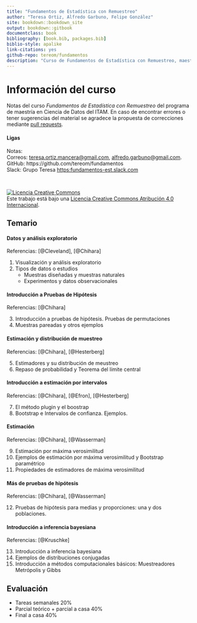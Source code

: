 ```yaml
--- 
title: "Fundamentos de Estadística con Remuestreo"
author: "Teresa Ortiz, Alfredo Garbuno, Felipe González"
site: bookdown::bookdown_site
output: bookdown::gitbook
documentclass: book
bibliography: [book.bib, packages.bib]
biblio-style: apalike
link-citations: yes
github-repo: tereom/fundamentos
description: "Curso de Fundamentos de Estadística con Remuestreo, maestría en Ciencia de Datos, ITAM, 2020."
---
```


# Información del curso {-}  


Notas del curso *Fundamentos de Estadística con Remuestreo* del programa de 
maestría en Ciencia de Datos del ITAM. En caso de encontrar 
errores o tener sugerencias del material se agradece la propuesta de 
correcciones mediante [pull requests](https://github.com/tereom/fundamentos).


#### Ligas {-}

Notas:    
Correos: <teresa.ortiz.mancera@gmail.com>, <alfredo.garbuno@gmail.com>.  
GitHub: https://github.com/tereom/fundamentos  
Slack: Grupo Teresa <https:fundamentos-est.slack.com>

</br>

<a rel="license" href="http://creativecommons.org/licenses/by/4.0/"><img alt="Licencia Creative Commons" style="border-width:0" src="https://i.creativecommons.org/l/by/4.0/88x31.png" /></a><br />Este trabajo está bajo una <a rel="license" href="http://creativecommons.org/licenses/by/4.0/">Licencia Creative Commons Atribución 4.0 Internacional</a>.


## Temario {-}  

#### Datos y análisis exploratorio {-}

Referencias: [@Cleveland], [@Chihara]

1. Visualización y análisis exploratorio
2. Tipos de datos o estudios
    - Muestras diseñadas y muestras naturales
    - Experimentos y datos observacionales

#### Introducción a Pruebas de Hipótesis {-} 

Referencias: [@Chihara]

3. Introducción a pruebas de hipótesis. Pruebas de permutaciones
4. Muestras pareadas y otros ejemplos

#### Estimación y distribución de muestreo {-}

Referencias: [@Chihara], [@Hesterberg]

5. Estimadores y su distribución de meustreo
6. Repaso de probabilidad y Teorema del límite central

#### Introducción a estimación por intervalos {-}

Referencias: [@Chihara], [@Efron], [@Hesterberg] 

7. El método plugin y el boostrap
8. Bootstrap e Intervalos de confianza. Ejemplos. 

#### Estimación {-}

Referencias: [@Chihara], [@Wasserman] 

9. Estimación por máxima verosimilitud
10. Ejemplos de estimación por máxima verosimilitud y Bootstrap paramétrico
11. Propiedades de estimadores de máxima verosimilitud

#### Más de pruebas de hipótesis {-}

Referencias: [@Chihara], [@Wasserman] 

12. Pruebas de hipótesis para medias y proporciones: una y dos poblaciones.

#### Introducción a inferencia bayesiana {-}

Referencias: [@Kruschke]

13. Introducción a inferencia bayesiana
14. Ejemplos de distribuciones conjugadas
15. Introducción a métodos computacionales básicos: Muestreadores Metrópolis y Gibbs

## Evaluación {-}

- Tareas semanales 20%
- Parcial teórico + parcial a casa 40%
- Final a casa 40%

